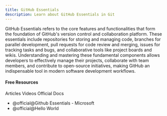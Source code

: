 ```yaml
---
title: GitHub Essentials
description: Learn about GitHub Essentials in Git
---
```




GitHub Essentials refers to the core features and functionalities that form the foundation of GitHub's version control and collaboration platform. These essentials include repositories for storing and managing code, branches for parallel development, pull requests for code review and merging, issues for tracking tasks and bugs, and collaborative tools like project boards and wikis. Understanding and mastering these fundamental components allows developers to effectively manage their projects, collaborate with team members, and contribute to open-source initiatives, making GitHub an indispensable tool in modern software development workflows.

#### Free Resources

<Tabs defaultValue="article">
<TabsList>
<TabsTrigger value="article">Articles</TabsTrigger>
<TabsTrigger value="video">Videos</TabsTrigger>
<TabsTrigger value="official">Official Docs</TabsTrigger>
</TabsList>

<TabsContent value="article">

- <Link href="https://learn.microsoft.com/en-us/contribute/content/git-github-fundamentals">@official@Github Essentials - Microsoft</Link>
- <Link href="https://docs.github.com/en/get-started/start-your-journey/hello-world">@official@Hello World</Link>
</TabsContent>
</Tabs>

<Outlet path="5-github/basics" />
